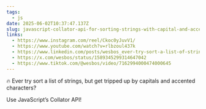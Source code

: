 ```yaml
---
tags:
  - js
date: 2025-06-02T10:37:47.137Z
slug: javascript-collator-api-for-sorting-strings-with-capital-and-accented-characters
links:
  - https://www.instagram.com/reel/Ckoc0yJuvV1/
  - https://www.youtube.com/watch?v=rlbzoul437k
  - https://www.linkedin.com/posts/wesbos_ever-try-sort-a-list-of-strings-but-get-activity-6995112636493312000-WMb4/
  - https://x.com/wesbos/status/1589345299314647042
  - https://www.tiktok.com/@wesbos/video/7162994000474000645
---
```


🔥 Ever try sort a list of strings, but get tripped up by capitals and accented characters? 

Use JavaScript’s Collator API!
